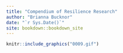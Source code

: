 ```yaml
--- 
title: "Compendium of Resilience Research"
author: "Brianna Bucknor"
date: "`r Sys.Date()`"
site: bookdown::bookdown_site
---
```


```r
knitr::include_graphics("0009.gif")
```

